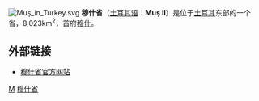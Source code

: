 [[File:Muş_in_Turkey.svg|thumb]]
'''穆什省'''（[[土耳其语|土耳其语]]：'''Muş il'''）是位于[[土耳其|土耳其]]东部的一个省，8,023km<sup>2</sup>，首府[[穆什|穆什]]。 

==外部链接==
*[http://www.mus.gov.tr 穆什省官方网站] {{Wayback|url=http://www.mus.gov.tr/ |date=20200707015454 }}

{{WAsia-stub}}
{{Turkey}}[[Category:土耳其行政區劃|M]]
[[Category:穆什省|]]